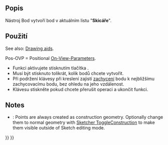 <languages/>

{{Docnav
|[[Sketcher_StopOperation|Stop operation]]
|[[Sketcher_CreatePolyline|Polyline]]
|[[Sketcher_Workbench|Sketcher]]
|IconL=Sketcher_StopOperation.svg
|IconR=Sketcher_CreatePolyline.svg
|IconC=Workbench_Sketcher.svg
}}

<div class="mw-translate-fuzzy">
{{GuiCommand/cs|Name=Sketcher CreatePoint|Name/cs= Skicář Bod|Workbenches=[[Sketcher Workbench/cs|Skicář]]|MenuLocation=Náčrt → Skicář Konstrukce →  Vytvořit bod|SeeAlso=}}
</div>

<span id="Description"></span>
==Popis==

<div class="mw-translate-fuzzy">
Nástroj Bod vytvoří bod v aktuálním listu "'''Skicáře'''".
</div>

<span id="Usage"></span>
<div class="mw-translate-fuzzy">
==Použití==
</div>

See also: [[Sketcher_Workbench#Drawing_aids|Drawing aids]].

Pos-OVP = Positional [[Sketcher_Preferences#General|On-View-Parameters]]. {{Version|1.0}}

<div class="mw-translate-fuzzy">
* Funkci aktivujete stisknutím tlačítka {{Button|[[Image:Sketcher_CreatePoint.svg|24px]] Bod}}.
* Musí být stisknuto tolikrát, kolik bodů chcete vytvořit.
* Při podržení klávesy {{KEY|Ctrl}} při kreslení zajistí [[Draft_Snap/cs|zachycení]] bodu k nejbližšímu zachycovacímu bodu, bez ohledu na jeho vzdálenost.
* Klávesu {{KEY|Esc}} stiskněte pokud chcete přerušit operaci a ukončit funkci.
</div>

==Notes==

* {{VersionMinus|0.21}}: Points are always created as construction geometry. Optionally change them to normal geometry with [[Sketcher_ToggleConstruction|Sketcher ToggleConstruction]] to make them visible outside of Sketch editing mode.


{{Docnav
|[[Sketcher_StopOperation|Stop operation]]
|[[Sketcher_CreatePolyline|Polyline]]
|[[Sketcher_Workbench|Sketcher]]
|IconL=Sketcher_StopOperation.svg
|IconR=Sketcher_CreatePolyline.svg
|IconC=Workbench_Sketcher.svg
}}

{{Sketcher_Tools_navi{{#translation:}}}}
{{Userdocnavi{{#translation:}}}}
